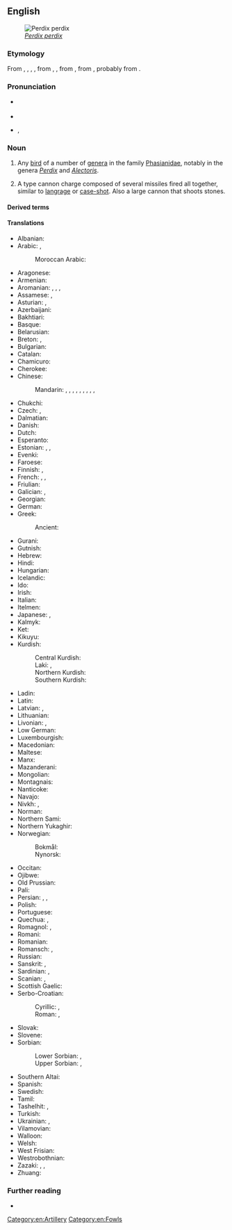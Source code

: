 {{also|Partridge}}
==English==
[[File:Perdix perdix (Marek Szczepanek).jpg|thumb|''[[Perdix perdix]]'']]

===Etymology===
From {{inh|en|enm|partrich}}, {{m|enm|partriche}}, {{m|enm|pertriche}}, {{m|enm|perdriz}}, from {{der|en|fro|perdriz}}, {{m|fro|partriz}}, from {{der|en|la|perdīx||partridge}}, from {{der|en|grc|πέρδιξ||partridge}}, probably from {{m|grc|πέρδομαι||to fart}}.

===Pronunciation===
* {{a|UK}} {{IPA|en|/ˈpɑːtɹɪd͡ʒ/}}
* {{audio|en|LL-Q1860 (eng)-Vealhurl-partridge.wav|Audio (RP)}}
* {{a|US}} {{enPR|pärʹtrĭj}}, {{IPA|en|/ˈpɑɹtɹɪd͡ʒ/}}

===Noun===
{{en-noun|s|partridge}}

# {{lb|en|ornithology}} Any [[bird]] of a number of [[genera]] in the family [[Phasianidae]], notably in the genera ''[[Perdix]]'' and ''[[Alectoris]]''.
#: {{ux|en|On the first day of Christmas, my true love sent to me a '''partridge''' in a pear tree.}}
# {{lb|en|obsolete|military}} A type cannon charge composed of several missiles fired all together, similar to [[langrage]] or [[case-shot]]. Also a large cannon that shoots stones.

====Derived terms====
{{col3|en
|African partridge
|and a partridge in a pear tree
|Arabian partridge
|bamboo partridge
|Barbary partridge
|bearded partridge
|birch partridge
|blackheaded partridge
|black wood-partridge
|Bonham's partridge
|buff-breasted partridge
|California partridge
|capoeira partridge
|chukar partridge
|common partridge
|crested partridge
|crested wood partridge
|crimson-headed partridge
|Daurian partridge
|ferruginous wood partridge
|French partridge
|Gambel's partridge
|[[gray partridge]], [[grey partridge]]
|Greek partridge
|green wood partridge
|Guiana partridge
|Hey's partridge
|hill partridge
|Himalayan partridge
|Hodgson’s partridge
|Hungarian partridge
|long-billed partridge
|Madagascar partridge
|Massena partridge
|mountain partridge
|Namaqua partridge
|night partridge
|painted partridge
|[[partridge berry]], [[partridge-berry]], [[partridgeberry]]
|partridge bird
|partridge-breast
|partridge-breasted aloe
|partridge breeder
|partridge brood
|partridge bush
|partridge cane
|partridge chick
|partridge Cochin
|partridge country
|partridge dance
|partridge dove
|partridge drive
|partridge-driving
|partridge feather
|partridge fillet
|partridge hackle
|partridge hawk
|partridge-legged clover
|partridge-like
|partridge mew
|partridge-mortar
|partridge net
|partridge pea
|partridge pie
|partridge pigeon
|partridge plum
|partridge poult
|partridger
|partridge shell
|partridge shooter
|partridge shooting
|partridge-shot
|partridge tun
|partridge-vine
|partridge wing
|partridge-wood
|partridging
|Philby's partridge
|plumed partridge
|Przevalski's partridge
|red-crowned wood partridge
|[[red-legged partridge]], [[redlegged partridge]]
|Rubeho forest partridge
|rock partridge
|sand partridge
|sanguine partridge
|sea partridge
|see-see partridge
|snow partridge
|spruce partridge
|stone partridge
|swamp partridge
|Tibetan partridge
|tree partridge
|Udzungwa forest partridge
|water partridge
|white-browed partridge
|white partridge
|wood partridge
}}

====Translations====
{{trans-top|any bird of the genera ''Perdix'' or ''Alectoris''}}
* Albanian: {{t+|sq|thëllëzë}}
* Arabic: {{t+|ar|حَجَل|m}}, {{t+|ar|قبج|tr=qabj}}
*: Moroccan Arabic: {{t|ary|حْجل|m|tr=ḥjəl}}
* Aragonese: {{t|an|perdiz|f}}
* Armenian: {{t+|hy|կաքավ}}
* Aromanian: {{t|rup|piturniclji|f}}, {{t|rup|pitruniclji|f}}, {{t|rup|pirdic|m}}, {{t|rup|pirdicã|f}}
* Assamese: {{t|as|তিতৰ}}, {{t|as|তিতৌ}}
* Asturian: {{t|ast|perdiz|f}}, {{t|ast|pámpana|f}}
* Azerbaijani: {{t+|az|kəklik}}
* Bakhtiari: {{t|bqi|کوگ|sc=fa-Arab}}
* Basque: {{t+|eu|eper}}
* Belarusian: {{t|be|курапатка|f}}
* Breton: {{t|br|klujar c’hris}}, {{t+|br|klujar|f}}
* Bulgarian: {{t+|bg|яребица|f}}
* Catalan: {{t+|ca|perdiu|f}}
* Chamicuro: {{t|ccc|s̈honoto}}
* Cherokee: {{t|chr|ᎫᏇ}}
* Chinese:
*: Mandarin: {{t+|cmn|鷓鴣}}, {{t+|cmn|鹧鸪|tr=zhègū}}, {{t+|cmn|石雞}}, {{t+|cmn|石鸡|tr=shíjī}}, {{t|cmn|山鶉}}, {{t|cmn|山鹑|tr=shānchún}}, {{t+|cmn|竹雞}}, {{t+|cmn|竹鸡|tr=zhújī}}, {{t|cmn|灰山鶉}}, {{t|cmn|灰山鹑|tr=huīshānchún}}
* Chukchi: {{t|ckt|рэвымрэв}}
* Czech: {{t+|cs|koroptev|f}} {{gloss|''Perdix''}}, {{t|cs|orebice|f}} {{gloss|''Alectoris''}}
* Dalmatian: {{t|dlm|pernaica|f}}
* Danish: {{t+|da|agerhøne|c}}
* Dutch: {{t+|nl|patrijs|f}}
* Esperanto: {{t|eo|perdriko}}
* Estonian: {{t|et|nurmkana}}, {{t+|et|põldpüü}}, {{t|et|püü}}
* Evenki: {{t|evn|хе̄лакӣ}}
* Faroese: {{t|fo|akurhøna|f}}
* Finnish: {{qualifier|Perdix}} {{t+|fi|peltopyy}}, {{qualifier|Alectoria}} {{t+|fi|punapyy}}
* French: {{t+|fr|perdrix|f}}, {{qualifier|male}} {{t+|fr|garbon|f}}, {{qualifier|offspring}} {{t+|fr|perdreau|m}}
* Friulian: {{t|fur|pernîs}}
* Galician: {{t+|gl|perdiz|f}}, {{t|gl|perdigoto|m}} {{qualifier|juvenile}}
* Georgian: {{t+|ka|კაკაბი}}
* German: {{t+|de|Rebhuhn|n}}
* Greek: {{t+|el|πέρδικα|f}}
*: Ancient: {{t|grc|πέρδιξ|m|f}}
* Gurani: {{t|hac|ژەرەژی|tr=žaražī}}
* Gutnish: {{t|gmq-gut|akerhyns}}
* Hebrew: {{t|he|חוגלה|f|alt=חוגלה \ חָגְלָה|tr=khoglá}}
* Hindi: {{t+|hi|तीतर|m}}
* Hungarian: {{t+|hu|fogoly}}
* Icelandic: {{t|is|akurhæna|f}}
* Ido: {{t+|io|perdriko}}
* Irish: {{t|ga|patraisc}}
* Italian: {{t+|it|pernice|f}}
* Itelmen: {{t|itl|рэвнэ|tr=revne}}
* Japanese: {{t|ja|山鶉|tr=やまうずら, yamauzura|sc=Jpan}}, {{t+|ja|ヤマウズラ|tr=yamauzura|sc=Jpan}}
* Kalmyk: {{t|xal|йотун}}
* Ket: {{t|ket|ассуп}}
* Kikuyu: {{t|ki|ngware|c9|c10}}
* Kurdish:
*: Central Kurdish: {{t+|ckb|کەو}}
*: Laki: {{t+|lki|کەوگ}}, {{t+|lki|ژِرەژ}}
*: Northern Kurdish: {{t+|kmr|kew|f}}
*: Southern Kurdish: {{t+|sdh|کەوک}}
{{trans-mid}}
* Ladin: {{t|lld|gialina da mont|f}}
* Latin: {{t|la|perdīx|m|f}}
* Latvian: {{t|lv|laukirbe}}, {{t+|lv|irbe}}
* Lithuanian: {{t+|lt|kurapka}}
* Livonian: {{t|liv|pīki |tr=Perdicinae}}, {{t|liv|nurmpīki|tr=Perdix }}
* Low German: {{t|nds|Rapphohn|n}}
* Luxembourgish: {{t|lb|Feldhong|n}}
* Macedonian: {{t|mk|ере́бица|f}}
* Maltese: {{t|mt|ħaġla|f}}
* Manx: {{t|gv|patrag}}
* Mazanderani: {{t|mzn|کوک|tr=kok}}
* Mongolian: {{t+|mn|ятуу}}
* Montagnais: {{t|moe|pineu}}
* Nanticoke: {{t|nnt|kittycawn dipqua}}
* Navajo: {{t|nv|naaʼahóóhaiłbáhí}}
* Nivkh: {{t|niv|пағи}}, {{t|niv|тлеурӈа}}
* Norman: {{t|nrf|pèrdrix|f}} {{qualifier|Jersey}}
* Northern Sami: {{l|se|bealdobakku}}
* Northern Yukaghir: {{t|ykg|лабунмэ}}
* Norwegian:
*: Bokmål: {{t+|no|rapphøne|m|f}}
*: Nynorsk: {{t|nn|rapphøne|f}}
* Occitan: {{t+|oc|perditz|m}}
* Ojibwe: {{t|oj|bine}}
* Old Prussian: {{t|prg|laukagerta}}
* Pali: {{t|pi|tittira|m}}
* Persian: {{t+|fa|کبک|tr=kabk|sc=fa-Arab}}, {{t|fa|زرچ|tr=zareĉ}}, {{t+|fa|دج|tr=daj}}
* Polish: {{t+|pl|kuropatwa|f}}
* Portuguese: {{t+|pt|perdiz|f}}
* Quechua: {{t|qu|yutu}}, {{t|qu|cakwa}}
* Romagnol: {{t|rgn|parniz|f}}, {{t|rgn|sterna|f}}
* Romani: {{t|rom|divlio-kaini|f}}
* Romanian: {{t+|ro|potârniche|f}}
* Romansch: {{t|rm|pernisch}}, {{t|rm|pernisch grischa}}
* Russian: {{t+|ru|куропа́тка|f}}
* Sanskrit: {{t+|sa|किकिदीवि|m}}, {{t+|sa|तित्तिर|m}}
* Sardinian: {{t|sc|perdixi cixinali}}, {{t|sc|perdighe d’abba}}
* Scanian: {{t|gmq-scy|agerhøna|f}}, {{t|gmq-scy|agerhøns|n-p}}
* Scottish Gaelic: {{t|gd|peurtag}}
* Serbo-Croatian:
*: Cyrillic: {{t|sh|јаребица|f|sc=Cyrl}}, {{t|sh|сквржуља|f|sc=Cyrl}}
*: Roman: {{t+|sh|jarebica|f}}, {{t|sh|skvržulja|f}}
* Slovak: {{t|sk|jarabica|f}}
* Slovene: {{t+|sl|jerebica|f}}
* Sorbian:
*: Lower Sorbian: {{t|dsb|kurwota|f}}, {{t|dsb|kurwotka|f}}
*: Upper Sorbian: {{t|hsb|kurotwa|f}}, {{t|hsb|kurwota|f}}
* Southern Altai: {{t|alt|торлоо}}
* Spanish: {{t+|es|perdiz|f}}
* Swedish: {{t+|sv|rapphöna|c}}
* Tamil: {{t+|ta|கௌதாரி}}
* Tashelhit: {{t|shi|ⵜⴰⵙⴽⴽⵓⵔⵜ|f}} {{qualifier|Alectoris barbara}}, {{t|shi|ⴰⵡⵉⵔⵊ|m}} {{qualifier|male}}
* Turkish: {{t+|tr|keklik}}
* Ukrainian: {{t|uk|куріпка сіра|f}}, {{t|uk|сіра куріпка|f}}
* Vilamovian: {{t|wym|raubhün}}
* Walloon: {{t+|wa|pietris|f}}
* Welsh: {{t|cy|petris|m-p|f-p}}
* West Frisian: {{t|fy|patriis}}
* Westrobothnian: {{t|gmq-bot|åkerhöns|f}}
* Zazaki: {{t|zza|zerec}}, {{t|zza|sherec}}, {{t|zza|zaranc}}
* Zhuang: {{t|za|roegfek}}
{{trans-bottom}}

===Further reading===
* {{pedia}}

[[Category:en:Artillery]]
[[Category:en:Fowls]]